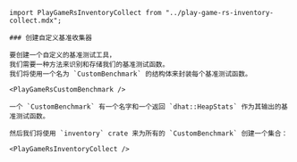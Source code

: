```import PlayGameRsCustomBenchmark from "../play-game-rs-custom-benchmark.mdx";
import PlayGameRsInventoryCollect from "../play-game-rs-inventory-collect.mdx";

### 创建自定义基准收集器

要创建一个自定义的基准测试工具，
我们需要一种方法来识别和存储我们的基准测试函数。
我们将使用一个名为 `CustomBenchmark` 的结构体来封装每个基准测试函数。

<PlayGameRsCustomBenchmark />

一个 `CustomBenchmark` 有一个名字和一个返回 `dhat::HeapStats` 作为其输出的基准测试函数。

然后我们将使用 `inventory` crate 来为所有的 `CustomBenchmark` 创建一个集合：

<PlayGameRsInventoryCollect />
```